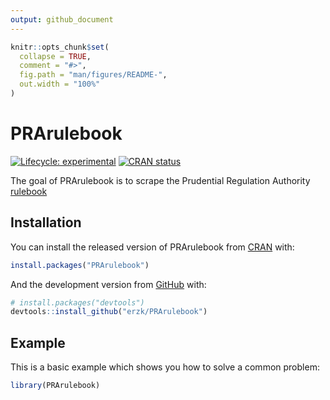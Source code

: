 ```yaml
---
output: github_document
---
```


<!-- README.md is generated from README.Rmd. Please edit that file -->

```r
knitr::opts_chunk$set(
  collapse = TRUE,
  comment = "#>",
  fig.path = "man/figures/README-",
  out.width = "100%"
)
```
# PRArulebook

<!-- badges: start -->
[![Lifecycle: experimental](https://img.shields.io/badge/lifecycle-experimental-orange.svg)](https://www.tidyverse.org/lifecycle/#experimental)
[![CRAN status](https://www.r-pkg.org/badges/version/PRArulebook)](https://cran.r-project.org/package=PRArulebook)
<!-- badges: end -->

The goal of PRArulebook is to scrape the Prudential Regulation Authority [rulebook](http://www.prarulebook.co.uk/)

## Installation

You can install the released version of PRArulebook from [CRAN](https://CRAN.R-project.org) with:

``` r
install.packages("PRArulebook")
```

And the development version from [GitHub](https://github.com/) with:

``` r
# install.packages("devtools")
devtools::install_github("erzk/PRArulebook")
```
## Example

This is a basic example which shows you how to solve a common problem:

```r
library(PRArulebook)
```
